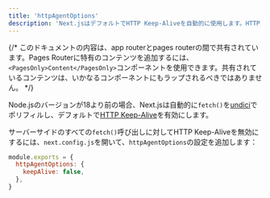 ```yaml
---
title: 'httpAgentOptions'
description: 'Next.jsはデフォルトでHTTP Keep-Aliveを自動的に使用します。HTTP Keep-Aliveを無効にする方法について学びましょう。'
---
```


{/* このドキュメントの内容は、app routerとpages routerの間で共有されています。Pages Routerに特有のコンテンツを追加するには、`<PagesOnly>Content</PagesOnly>`コンポーネントを使用できます。共有されているコンテンツは、いかなるコンポーネントにもラップされるべきではありません。 */}

Node.jsのバージョンが18より前の場合、Next.jsは自動的に`fetch()`を[undici](/docs/architecture/supported-browsers#polyfills)でポリフィルし、デフォルトで[HTTP Keep-Alive](https://developer.mozilla.org/docs/Web/HTTP/Headers/Keep-Alive)を有効にします。

サーバーサイドのすべての`fetch()`呼び出しに対してHTTP Keep-Aliveを無効にするには、`next.config.js`を開いて、`httpAgentOptions`の設定を追加します：

```js title="next.config.js"
module.exports = {
  httpAgentOptions: {
    keepAlive: false,
  },
}
```